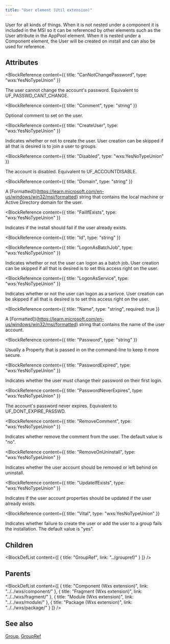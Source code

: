 ```yaml
---
title: "User element (Util extension)"
---
```



User for all kinds of things. When it is not nested under a component it is included in the MSI so it can be referenced by other elements such as the User attribute in the AppPool element. When it is nested under a Component element, the User will be created on install and can also be used for reference.


## Attributes

<BlockWrapper>

  <BlockReference
    content={{
      title: "CanNotChangePassword",
      type: "wxs:YesNoTypeUnion"
    }}
  >
  The user cannot change the account's password. Equivalent to UF_PASSWD_CANT_CHANGE.
  </BlockReference>

  <BlockReference
    content={{
      title: "Comment",
      type: "string"
    }}
  >
  Optional comment to set on the user.
  </BlockReference>

  <BlockReference
    content={{
      title: "CreateUser",
      type: "wxs:YesNoTypeUnion"
    }}
  >
  Indicates whether or not to create the user. User creation can be skipped if all that is desired is to join a user to groups.
  </BlockReference>

  <BlockReference
    content={{
      title: "Disabled",
      type: "wxs:YesNoTypeUnion"
    }}
  >
  The account is disabled. Equivalent to UF_ACCOUNTDISABLE.
  </BlockReference>

  <BlockReference
    content={{
      title: "Domain",
      type: "string"
    }}
  >
  A [Formatted])(https://learn.microsoft.com/en-us/windows/win32/msi/formatted) string that contains the local machine or Active Directory domain for the user.
  </BlockReference>

  <BlockReference
    content={{
      title: "FailIfExists",
      type: "wxs:YesNoTypeUnion"
    }}
  >
  Indicates if the install should fail if the user already exists.
  </BlockReference>

  <BlockReference
    content={{
      title: "Id",
      type: "string"
    }}
  >
  
  </BlockReference>

  <BlockReference
    content={{
      title: "LogonAsBatchJob",
      type: "wxs:YesNoTypeUnion"
    }}
  >
  Indicates whether or not the user can logon as a batch job. User creation can be skipped if all that is desired is to set this access right on the user.
  </BlockReference>

  <BlockReference
    content={{
      title: "LogonAsService",
      type: "wxs:YesNoTypeUnion"
    }}
  >
  Indicates whether or not the user can logon as a serivce. User creation can be skipped if all that is desired is to set this access right on the user.
  </BlockReference>

  <BlockReference
    content={{
      title: "Name",
      type: "string",
      required: true
    }}
  >
  A [Formatted])(https://learn.microsoft.com/en-us/windows/win32/msi/formatted) string that contains the name of the user account.
  </BlockReference>

  <BlockReference
    content={{
      title: "Password",
      type: "string"
    }}
  >
  Usually a Property that is passed in on the command-line to keep it more secure.
  </BlockReference>

  <BlockReference
    content={{
      title: "PasswordExpired",
      type: "wxs:YesNoTypeUnion"
    }}
  >
  Indicates whether the user must change their password on their first login.
  </BlockReference>

  <BlockReference
    content={{
      title: "PasswordNeverExpires",
      type: "wxs:YesNoTypeUnion"
    }}
  >
  The account's password never expires. Equivalent to UF_DONT_EXPIRE_PASSWD.
  </BlockReference>

  <BlockReference
    content={{
      title: "RemoveComment",
      type: "wxs:YesNoTypeUnion"
    }}
  >
  Indicates whether remove the comment from the user. The default value is "no".
  </BlockReference>

  <BlockReference
    content={{
      title: "RemoveOnUninstall",
      type: "wxs:YesNoTypeUnion"
    }}
  >
  Indicates whether the user account should be removed or left behind on uninstall.
  </BlockReference>

  <BlockReference
    content={{
      title: "UpdateIfExists",
      type: "wxs:YesNoTypeUnion"
    }}
  >
  Indicates if the user account properties should be updated if the user already exists.
  </BlockReference>

  <BlockReference
    content={{
      title: "Vital",
      type: "wxs:YesNoTypeUnion"
    }}
  >
  Indicates whether failure to create the user or add the user to a group fails the installation. The default value is "yes".
  </BlockReference>

</BlockWrapper>

## Children

<BlockDefList content={[
    {
      title: "GroupRef",
      link: "../groupref/"
    }
  ]}
/>

## Parents

<BlockDefList content={[
    {
      title: "Component (Wxs extension)",
      link: "../../wxs/component/"
    },
    {
      title: "Fragment (Wxs extension)",
      link: "../../wxs/fragment/"
    },
    {
      title: "Module (Wxs extension)",
      link: "../../wxs/module/"
    },
    {
      title: "Package (Wxs extension)",
      link: "../../wxs/package/"
    }
  ]}
/>

## See also
[Group](../group/), [GroupRef](../groupref/)